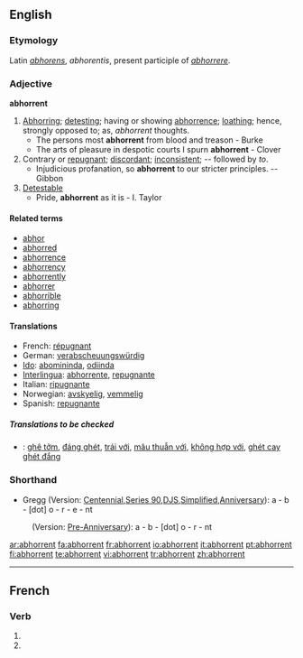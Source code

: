 ==English==

===Etymology===
Latin ''[[abhorens]]'', ''abhorentis'', present participle of ''[[abhorrere]]''.

===Adjective===
'''abhorrent'''

# [[abhor|Abhorring]]; [[detesting]]; having or showing [[abhorrence]]; [[loathing]]; hence, strongly opposed to; as, ''abhorrent'' thoughts.
#* The persons most '''abhorrent''' from blood and treason - Burke
#* The arts of pleasure in despotic courts I spurn '''abhorrent''' - Clover
# Contrary or [[repugnant]]; [[discordant]]; [[inconsistent]]; -- followed by ''to''.
#* Injudicious profanation, so '''abhorrent''' to our stricter principles. -- Gibbon
# [[detestable|Detestable]]
#* Pride, '''abhorrent''' as it is - I. Taylor

====Related terms====
*[[abhor]]
*[[abhorred]]
*[[abhorrence]]
*[[abhorrency]]
*[[abhorrently]]
*[[abhorrer]]
*[[abhorrible]]
*[[abhorring]]

====Translations====
*French: [[répugnant]]
*German: [[verabscheuungswürdig]]
*[[Ido]]: [[abomininda]], [[odiinda]]
*[[Interlingua]]: [[abhorrente]], [[repugnante]]
*Italian: [[ripugnante]]
*Norwegian: [[avskyelig]], [[vemmelig]]
*Spanish: [[repugnante]]

=====Translations to be checked=====
{{checktrans}}
*{{ttbc|Vietnamese}}: [[ghê tởm]], [[đáng ghét]], [[trái với]], [[mâu thuẫn với]], [[không hợp với]], [[ghét cay ghét đắng]]

===Shorthand===

* Gregg (Version: [http://en.wikipedia.org/wiki/Gregg_Shorthand#Centennial_Gregg_Shorthand Centennial],[http://en.wikipedia.org/wiki/Gregg_Shorthand#Series_90_Gregg_Shorthand  Series 90],[http://en.wikipedia.org/wiki/Gregg_Shorthand#Diamond_Jubilee_Gregg_Shorthand  DJS],[http://en.wikipedia.org/wiki/Gregg_Shorthand#Simplified_Gregg_Shorthand Simplified],[http://en.wikipedia.org/wiki/Gregg_Shorthand#Anniversary_Gregg_Shorthand Anniversary]): a - b - [dot] o - r - e - nt
: (Version: [http://en.wikipedia.org/wiki/Gregg_Shorthand#Pre_Anniversary_Gregg_Shorthand Pre-Anniversary]): a - b - [dot] o - r - nt

[[ar:abhorrent]]
[[fa:abhorrent]]
[[fr:abhorrent]]
[[io:abhorrent]]
[[it:abhorrent]]
[[pt:abhorrent]]
[[fi:abhorrent]]
[[te:abhorrent]]
[[vi:abhorrent]]
[[tr:abhorrent]]
[[zh:abhorrent]]

----
==French==

===Verb===
{{fr-verb-form}}

# {{form of|[[third-person|Third-person]] [[plural]] [[present indicative]]|abhorrer|lang=French}}
# {{form of|Third-person plural [[present subjunctive]]|abhorrer|lang=French}}


{{rfc-auto}}